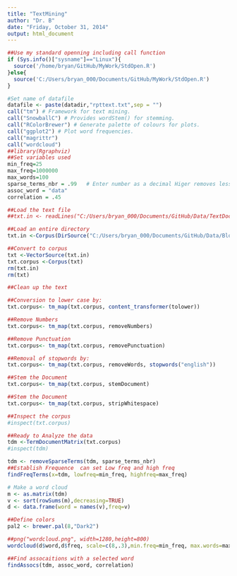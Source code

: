 ```yaml
---
title: "TextMining"
author: "Dr. B"
date: "Friday, October 31, 2014"
output: html_document
---
```


```r
##Use my standard openning including call function
if (Sys.info()["sysname"]=="Linux"){
  source('/home/bryan/GitHub/MyWork/StdOpen.R')     
}else{
  source('C:/Users/bryan_000/Documents/GitHub/MyWork/StdOpen.R')   
}

#Set name of datafile
datafile <- paste(datadir,"rpttext.txt",sep = "")
call("tm") # Framework for text mining.
call("SnowballC") # Provides wordStem() for stemming.
call("RColorBrewer") # Generate palette of colours for plots.
call("ggplot2") # Plot word frequencies.
call("magrittr")
call("wordcloud")
##library(Rgraphviz)
##Set variables used 
min_freq=25
max_freq=1000000
max_words=100
sparse_terms_nbr = .99   # Enter number as a decimal Higer removes less
assoc_word = "data"
correlation = .45

##Load the text file
##txt.in <- readLines("C:/Users/bryan_000/Documents/GitHub/Data/TextDocs/bill.txt")

##Load an entire directory
txt.in <-Corpus(DirSource("C:/Users/bryan_000/Documents/GitHub/Data/Blog_Data/set 1/"), readerControl = list(language="lat"))

##Convert to corpus
txt <-VectorSource(txt.in)
txt.corpus <-Corpus(txt)
rm(txt.in)
rm(txt)

##Clean up the text

##Conversion to lower case by:
txt.corpus<- tm_map(txt.corpus, content_transformer(tolower))

##Remove Numbers
txt.corpus<- tm_map(txt.corpus, removeNumbers)

##Remove Punctuation
txt.corpus<- tm_map(txt.corpus, removePunctuation)

##Removal of stopwords by:
txt.corpus<- tm_map(txt.corpus, removeWords, stopwords("english"))

##Stem the Document
txt.corpus<- tm_map(txt.corpus, stemDocument)

##Stem the Document
txt.corpus<- tm_map(txt.corpus, stripWhitespace)

##Inspect the corpus
#inspect(txt.corpus)

##Ready to Analyze the data
tdm <-TermDocumentMatrix(txt.corpus)
#inspect(tdm)

tdm <- removeSparseTerms(tdm, sparse_terms_nbr)
##Establish Frequence  can set Low freq and high freq
findFreqTerms(x=tdm, lowfreq=min_freq, highfreq=max_freq)

# Make a word cloud
m <- as.matrix(tdm)
v <- sort(rowSums(m),decreasing=TRUE)
d <- data.frame(word = names(v),freq=v)

##Define colors
pal2 <- brewer.pal(8,"Dark2")

##png("wordcloud.png", width=1280,height=800)
wordcloud(d$word,d$freq, scale=c(8,.3),min.freq=min_freq, max.words=max_words, random.order=T, rot.per=.15, colors=pal2, vfont=c("sans serif","plain"))

##Find assocaitions with a selected word
findAssocs(tdm, assoc_word, correlation)
```